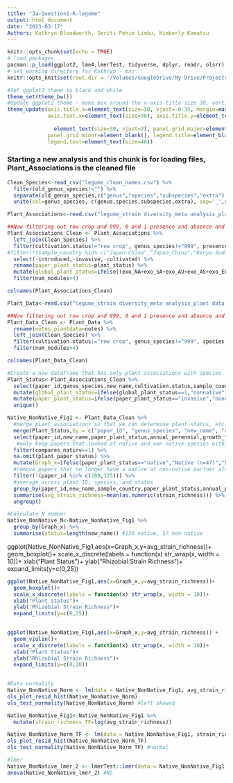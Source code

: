 ```yaml
---
title: "3a-Question1-R-legume"
output: html_document
date: "2023-03-17"
Authors: Kathryn Bloodworth, Smriti Pehim Limbu, Kimberly Komatsu
---
```


```r
knitr::opts_chunk$set(echo = TRUE)
# load packages
pacman::p_load(ggplot2, lme4,lmerTest, tidyverse, dplyr, readr, olsrr)
# set working directory for Kathryn - mac
knitr::opts_knit$set(root.dir = '/Volumes/GoogleDrive/My Drive/Projects/Legume-Meta Analysis/Data')
```

```r
#Set ggplot2 theme to black and white
theme_set(theme_bw())
#Update ggplot2 theme - make box around the x-axis title size 30, vertically justify x-axis title to 0.35, Place a margin of 15 around the x-axis title.  Make the x-axis title size 30. For y-axis title, make the box size 30, put the writing at a 90 degree angle, and vertically justify the title to 0.5.  Add a margin of 15 and make the y-axis text size 25. Make the plot title size 30 and vertically justify it to 2.  Do not add any grid lines.  Do not add a legend title, and make the legend size 20
theme_update(axis.title.x=element_text(size=30, vjust=-0.35, margin=margin(t=15)),
             axis.text.x=element_text(size=30), axis.title.y=element_text(size=30, angle=90, vjust=0.5,
                                                                          margin=margin(r=15)), axis.text.y=element_text(size=30), plot.title =
               element_text(size=30, vjust=2), panel.grid.major=element_blank(),
             panel.grid.minor=element_blank(), legend.title=element_blank(),
             legend.text=element_text(size=40))
```

### Starting a new analysis and this chunk is for loading files, Plant_Associations is the cleaned file
```r
Clean_Species<-read_csv("legume_clean_names.csv") %>% 
  filter(old_genus_species!="") %>% 
  separate(old_genus_species,c("genus","species","subspecies","extra"),sep=" ") %>% 
  unite(col=genus_species, c(genus,species,subspecies,extra), sep='_',na.rm=TRUE)

Plant_Associations<-read.csv("legume_strain diversity_meta analysis_plant associations_edited names_presence absence.csv") %>% pivot_longer(names_to = "rhizobia_sp", values_to = "presence_absence", cols=Bradyrhizobium_nitroreducens:Paraburkholderia_caribensis)

##Now filtering out row crop and 999, 0 and 1 presence and absence and joining clean_species
Plant_Associations_Clean <- Plant_Associations %>%
  left_join(Clean_Species) %>%
  filter(cultivation.status!="row crop", genus_species!="999", presence_absence=="1", plant_status!="999", species!="sp",species!="spp",species!="sp.",paper_id!=142, plant_status!="extinct") %>% 
#filter(!(sample_country %in% c("Japan-China","Japan_China","Kenya-Sudan","Czech_Republic-France-Georgia-Hungary-Italy-Romania-Spain","Senegal-Mauritania-Tunisia-Burundi","Malawi-Zambia-Kenya","Brazil-Venezuela"))) %>% 
  select(-introduced,-invasive,-cultivated) %>% 
  rename(paper_plant_status=plant_status) %>% 
  mutate(global_plant_status=ifelse((exo_NA+exo_SA+exo_AU+exo_AS+exo_EU+exo_AF)>0,1,0)) %>% 
  filter(num_nodules>4)

colnames(Plant_Associations_Clean)

```

```r
Plant_Data<-read.csv("legume_strain diversity_meta analysis_plant data.csv")

##Now filtering out row crop and 999, 0 and 1 presence and absence and joining clean_species
Plant_Data_Clean <- Plant_Data %>%
  rename(notes_plantdata=notes) %>% 
  left_join(Clean_Species) %>%
  filter(cultivation.status!="row crop", genus_species!="999", species!="sp",species!="spp",species!="sp.",paper_id!=142) %>% 
  filter(num_nodules>4)

colnames(Plant_Data_Clean)

```

```r

#Create a new dataframe that has only plant associations with species 
Plant_Status<-Plant_Associations_Clean %>% 
  select(paper_id,genus_species,new_name,cultivation.status,sample_country, global_plant_status,paper_plant_status) %>% 
  mutate(global_plant_status=ifelse(global_plant_status==1,"nonnative","native")) %>% 
  mutate(paper_plant_status=ifelse(paper_plant_status=="invasive","nonnative",ifelse(paper_plant_status=="introduced","nonnative", paper_plant_status))) %>% 
  unique()

Native_NonNative_Fig1 <- Plant_Data_Clean %>%
  #merge plant associations so that we can determine plant status, etc.
  merge(Plant_Status,by = c("paper_id", "genus_species", "new_name", "cultivation.status","sample_country"),all=TRUE) %>% 
  select(paper_id,new_name,paper_plant_status,annual_perennial,growth_form,sample_country,sample_continent,num_nodules,genetic_region,strain_richness,compares_natinv) %>% 
   #only keep papers that looked at native and non native species within the same location
  filter(compares_natinv==1) %>% 
  na.omit(plant_paper_status) %>% 
  mutate(Graph_x=ifelse(paper_plant_status=="native","Native (n=47)","Non Native (n=20)")) %>% 
  #remove papers that no longer have a native or non-native partner after filtering steps
  filter(!(paper_id %in% c(289,325))) %>% 
  #average across plant ID, species, and status
  group_by(paper_id,new_name,sample_country,paper_plant_status,annual_perennial,growth_form,sample_continent,Graph_x) %>% 
  summarise(avg_strain_richness=mean(as.numeric(strain_richness))) %>% 
  ungroup()

#Calculate N number
Native_NonNative_N<-Native_NonNative_Fig1 %>% 
  group_by(Graph_x) %>% 
  summarise(status=length(new_name)) #136 native, 57 non native

```


ggplot(Native_NonNative_Fig1,aes(x=Graph_x,y=avg_strain_richness))+
  geom_boxplot()+
  scale_x_discrete(labels = function(x) str_wrap(x, width = 10))+
  xlab("Plant Status")+
  ylab("Rhizobial Strain Richness")+
  expand_limits(y=c(0,25))

```r

ggplot(Native_NonNative_Fig1,aes(x=Graph_x,y=avg_strain_richness))+
  geom_boxplot()+
  scale_x_discrete(labels = function(x) str_wrap(x, width = 10))+
  xlab("Plant Status")+
  ylab("Rhizobial Strain Richness")+
  expand_limits(y=c(0,25))
  
```

```r

ggplot(Native_NonNative_Fig1,aes(x=Graph_x,y=avg_strain_richness)) +
  geom_violin()+
  scale_x_discrete(labels = function(x) str_wrap(x, width = 10))+
  xlab("Plant Status")+
  ylab("Rhizobial Strain Richness")+
  expand_limits(y=c(0,30))
  
```

```r

#Data normality
Native_NonNative_Norm <- lm(data = Native_NonNative_Fig1, avg_strain_richness ~ paper_plant_status)
ols_plot_resid_hist(Native_NonNative_Norm) 
ols_test_normality(Native_NonNative_Norm) #left skewed

Native_NonNative_Fig1<-Native_NonNative_Fig1 %>% 
  mutate(strain_richness_TF=log(avg_strain_richness))

Native_NonNative_Norm_TF <- lm(data = Native_NonNative_Fig1, strain_richness_TF ~ paper_plant_status)
ols_plot_resid_hist(Native_NonNative_Norm_TF) 
ols_test_normality(Native_NonNative_Norm_TF) #normal

#lmer
Native_NonNative_lmer_2 <- lmerTest::lmer(data = Native_NonNative_Fig1, strain_richness_TF ~ paper_plant_status + (1|paper_id))
anova(Native_NonNative_lmer_2) #NS
  
```
